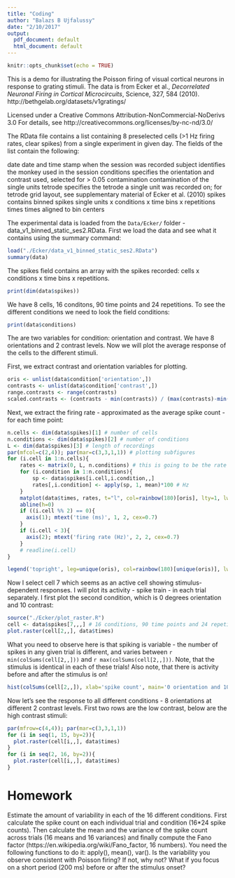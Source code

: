 ```yaml
---
title: "Coding"
author: "Balazs B Ujfalussy"
date: "2/10/2017"
output:
  pdf_document: default
  html_document: default
---
```


```r
knitr::opts_chunk$set(echo = TRUE)
```


This is a demo for illustrating the Poisson firing of visual cortical neurons in response to grating stimuli. The data is from Ecker et al., *Decorrelated Neuronal Firing in Cortical Microcircuits*, Science,  327, 584 (2010). http://bethgelab.org/datasets/v1gratings/

Licensed under a Creative Commons Attribution-NonCommercial-NoDerivs 3.0 For details, see http://creativecommons.org/licenses/by-nc-nd/3.0/

The RData file contains a list containing 8 preselected cells (>1 Hz firing rates, clear spikes) from a single experiment in given day. The fields of the list contain the following:

date              date and time stamp when the session was recorded
subject           identifies the monkey used in the session
conditions        specifies the orientation and contrast used, selected for > 0.05
contamination     contamination of the single units
tetrode           specifies the tetrode a single unit was recorded on; for tetrode grid layout, see supplementary material of Ecker et al. (2010)
spikes            contains binned spikes single units x conditions x time bins x repetitions
times             times aligned to bin centers

The experimental data is loaded from the `Data/Ecker/` folder - data_v1_binned_static_ses2.RData. First we load the data and see what it contains using the summary command:

```r
load("./Ecker/data_v1_binned_static_ses2.RData")
summary(data)
```


The spikes field contains an array with the spikes recorded: cells x conditions x time bins x repetitions.
```r
print(dim(data$spikes))
```
We have 8 cells, 16 conditons, 90 time points and 24 repetitions. To see the different conditions we need to look the field conditions:
```r
print(data$conditions)
```

The are two variables for condition: orientation and contrast. We have 8 orientations and 2 contrast levels. Now we will plot the average response of the cells to the different stimuli. 

First, we extract contrast and orientation variables for plotting.
```r
oris <- unlist(data$condition['orientation',])
contrasts <- unlist(data$condition['contrast',])
range.contrasts <- range(contrasts)
scaled.contrasts <- (contrasts - min(contrasts)) / (max(contrasts)-min(contrasts)) * 2 + 1/2
```

Next, we extract the firing rate - approximated as the average spike count - for each time point:

```r
n.cells <- dim(data$spikes)[1] # number of cells
n.conditions <- dim(data$spikes)[2] # number of conditions
L <- dim(data$spikes)[3] # length of recordings
par(mfcol=c(2,4)); par(mar=c(3,3,1,1)) # plotting subfigures
for (i.cell in 1:n.cells){
	rates <- matrix(0, L, n.conditions) # this is going to be the rate matrix for the cells
	for (i.condition in 1:n.conditions){
		sp <- data$spikes[i.cell,i.condition,,]
		rates[,i.condition] <- apply(sp, 1, mean)*100 # Hz
	}
	matplot(data$times, rates, t="l", col=rainbow(180)[oris], lty=1, lwd=scaled.contrasts, axes=F, ylim=c(0, 200))
	abline(h=0)
	if ((i.cell %% 2) == 0){
	  axis(1); mtext('time (ms)', 1, 2, cex=0.7)
	}
	if (i.cell < 3){
	  axis(2); mtext('firing rate (Hz)', 2, 2, cex=0.7)
	}
	# readline(i.cell)
}

legend('topright', leg=unique(oris), col=rainbow(180)[unique(oris)], lwd=2, lty=1, bty='n')

```

Now I select cell 7 which seems as an active cell showing stimulus-dependent responses. I will plot its activity - spike train - in each trial separately. I first plot the second condition, which is 0 degrees orientation and 10 contrast:

```r
source("./Ecker/plot_raster.R")
cell <- data$spikes[7,,,] # 16 conditions, 90 time points and 24 repetitions
plot.raster(cell[2,,], data$times)
```


What you need to observe here is that spiking is variable - the number of spikes in any given trial is different, and varies between `r min(colSums(cell[2,,]))` and `r max(colSums(cell[2,,]))`. Note, that the stimulus is identical in each of these trials! Also note, that there is activity before and after the stimulus is on!


```r
hist(colSums(cell[2,,]), xlab='spike count', main='0 orientation and 10 contrast')
```

Now let's see the response to all different conditions - 8 orientations at different 2 contrast levels. First two rows are the low contrast, below are the high contrast stimuli:

```r
par(mfrow=c(4,4)); par(mar=c(3,3,1,1))
for (i in seq(1, 15, by=2)){
  plot.raster(cell[i,,], data$times)
}
for (i in seq(2, 16, by=2)){
  plot.raster(cell[i,,], data$times)
}
```



# Homework

Estimate the amount of variability in each of the 16 different conditions. First calculate the spike count on each individual trial and condition (16*24 spike counts). Then calculate the mean and the variance of the spike count across trials (16 means and 16 variances) and finally compute the Fano factor (https://en.wikipedia.org/wiki/Fano_factor, 16 numbers). You need the following functions to do it: apply(), mean(), var(). Is the variability you observe consistent with Poisson firing? If not, why not? What if you focus on a short period (200 ms) before or after the stimulus onset?

